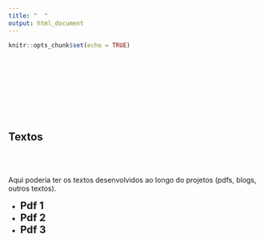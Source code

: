```yaml
---
title: "  "
output: html_document
---
```


```r
knitr::opts_chunk$set(echo = TRUE)
```
<br>
<br>
<br>
<br>
<br>
<br>
<br>



## Textos

<br>
<br>

Aqui poderia ter os textos desenvolvidos ao longo do projetos (pdfs, blogs, outros textos).


*  <span style=" font-size: 20px; font-weight:bold; color:#1a1a1a;">Pdf 1</span>
*  <span style=" font-size: 20px; font-weight:bold; color:#1a1a1a;">Pdf 2</span>
*  <span style=" font-size: 20px; font-weight:bold; color:#1a1a1a;">Pdf 3</span>

<br>
<br>

